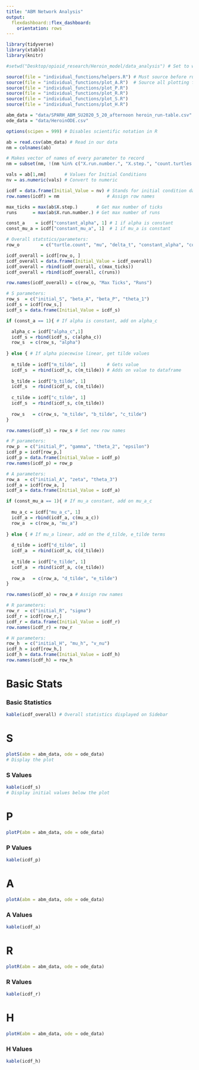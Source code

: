 ```yaml
---
title: "ABM Network Analysis"
output: 
  flexdashboard::flex_dashboard:
    orientation: rows
---
```


```r
library(tidyverse)
library(xtable)
library(knitr)

#setwd("Desktop/opioid_research/Heroin_model/data_analysis") # Set to wd

source(file = "individual_functions/helpers.R") # Must source before running plotters
source(file = "individual_functions/plot_A.R")  # Source all plotting fn's
source(file = "individual_functions/plot_P.R")
source(file = "individual_functions/plot_R.R")
source(file = "individual_functions/plot_S.R")
source(file = "individual_functions/plot_H.R")

abm_data = "data/SPARH_ABM_SU2020_5_20_afternoon heroin_run-table.csv"
ode_data = "data/HeroinODE.csv"

options(scipen = 999) # Disables scientific notation in R

ab = read.csv(abm_data) # Read in our data
nm = colnames(ab)

# Makes vector of names of every parameter to record
nm = subset(nm, !(nm %in% c("X.run.number.", "X.step.", "count.turtles.with..class....S.....turtle.count", "count.turtles.with..class....P.....turtle.count", "count.turtles.with..class....A.....turtle.count", "count.turtles.with..class....R.....turtle.count", "count.turtles.with..class....H.....turtle.count")))

vals = ab[1,nm]       # Values for Initial Conditions
nv = as.numeric(vals) # Convert to numeric

icdf = data.frame(Initial_Value = nv) # Stands for initial condition dataframe
row.names(icdf) = nm                  # Assign row names

max_ticks = max(ab$X.step.)       # Get max number of ticks
runs      = max(ab$X.run.number.) # Get max number of runs

const_a    = icdf["constant_alpha", 1] # 1 if alpha is constant
const_mu_a = icdf["constant_mu_a", 1]  # 1 if mu_a is constant

# Overall statstics/parameters:
row_o        = c("turtle.count", "mu", "delta_t", "constant_alpha", "constant_mu_a")

icdf_overall = icdf[row_o, ]
icdf_overall = data.frame(Initial_Value = icdf_overall)
icdf_overall = rbind(icdf_overall, c(max_ticks))
icdf_overall = rbind(icdf_overall, c(runs))

row.names(icdf_overall) = c(row_o, "Max Ticks", "Runs")

# S parameters:
row_s  = c("initial_S", "beta_A", "beta_P", "theta_1")
icdf_s = icdf[row_s,]
icdf_s = data.frame(Initial_Value = icdf_s)

if (const_a == 1){ # If alpha is constant, add on alpha_c

  alpha_c = icdf["alpha_c",1]
  icdf_s = rbind(icdf_s, c(alpha_c))
  row_s  = c(row_s, "alpha")
  
} else { # If alpha piecewise linear, get tilde values
  
  m_tilde = icdf["m_tilde", 1]        # Gets value
  icdf_s  = rbind(icdf_s, c(m_tilde)) # Adds on value to dataframe
  
  b_tilde = icdf["b_tilde", 1]
  icdf_s  = rbind(icdf_s, c(m_tilde))
  
  c_tilde = icdf["c_tilde", 1]
  icdf_s  = rbind(icdf_s, c(m_tilde))
  
  row_s   = c(row_s, "m_tilde", "b_tilde", "c_tilde")
}

row.names(icdf_s) = row_s # Set new row names

# P parameters:
row_p  = c("initial_P", "gamma", "theta_2", "epsilon")
icdf_p = icdf[row_p,]
icdf_p = data.frame(Initial_Value = icdf_p)
row.names(icdf_p) = row_p

# A parameters:
row_a  = c("initial_A", "zeta", "theta_3")
icdf_a = icdf[row_a, ]
icdf_a = data.frame(Initial_Value = icdf_a)

if (const_mu_a == 1){ # If mu_a constant, add on mu_a_c
  
  mu_a_c = icdf["mu_a_c", 1]
  icdf_a = rbind(icdf_a, c(mu_a_c))
  row_a  = c(row_a, "mu_a")
  
} else { # If mu_a linear, add on the d_tilde, e_tilde terms
  
  d_tilde = icdf["d_tilde", 1]
  icdf_a  = rbind(icdf_a, c(d_tilde))
  
  e_tilde = icdf["e_tilde", 1]
  icdf_a  = rbind(icdf_a, c(e_tilde))
  
  row_a   = c(row_a, "d_tilde", "e_tilde")
}

row.names(icdf_a) = row_a # Assign row names

# R parameters:
row_r  = c("initial_R", "sigma")
icdf_r = icdf[row_r,]
icdf_r = data.frame(Initial_Value = icdf_r)
row.names(icdf_r) = row_r

# H parameters:
row_h  = c("initial_H", "mu_h", "v_nu")
icdf_h = icdf[row_h,]
icdf_h = data.frame(Initial_Value = icdf_h)
row.names(icdf_h) = row_h
```

Basic Stats {.sidebar}
=====================================

### Basic Statistics

```r
kable(icdf_overall) # Overall statistics displayed on Sidebar
```

S
=====================================

```r
plotS(abm = abm_data, ode = ode_data)
# Display the plot
```

### S Values

```r
kable(icdf_s)
# Display initial values below the plot
```

P
=====================================

```r
plotP(abm = abm_data, ode = ode_data)
```

### P Values

```r
kable(icdf_p)
```

A
=====================================

```r
plotA(abm = abm_data, ode = ode_data)
```

### A Values

```r
kable(icdf_a)
```

R
=====================================

```r
plotR(abm = abm_data, ode = ode_data)
```

### R Values

```r
kable(icdf_r)
```

H
=====================================

```r
plotH(abm = abm_data, ode = ode_data)
```

### H Values
```r
kable(icdf_h)
```

